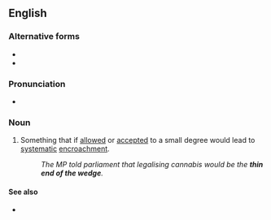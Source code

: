 ==English==

===Alternative forms===
* {{l|en|small end of the wedge}}
* {{l|en|thin edge of the wedge}}

===Pronunciation===
* {{audio|En-au-thin end of the wedge.ogg|Audio (AU)|lang=en}}

===Noun===
{{head|en|noun|head=the [[thin]] [[end]] [[of]] [[the]] [[wedge]]}}

# {{lb|en|idiomatic}} Something that if [[allowed]] or [[accepted]] to a small degree would lead to [[systematic]] [[encroachment]].
#: ''The MP told parliament that legalising cannabis would be the '''thin end of the wedge'''.''

====See also====
* {{l|en|give them an inch and they'll take a mile}}